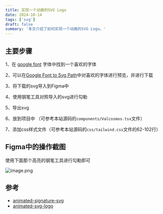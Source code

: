 ```yaml
---
title: 实现一个动画的SVG Logo
date: 2024-10-14
tags: ['svg']
draft: false
summary: '本文介绍了如何实现一个动画的SVG Logo。'
---
```



## 主要步骤

1、在 [google font](https://fonts.google.com/) 字体中找到一个喜欢的字体 

2、可以在[Google Font to Svg Path](https://danmarshall.github.io/google-font-to-svg-path/)中对喜欢的字体进行预览，并进行下载

3、将下载的svg导入到Figma中

4、使用钢笔工具对照导入的svg进行勾勒

5、导出svg 

6、放到项目中 （可参考本站源码的`components/Valcosmos.tsx`文件）

7、添加css样式文件（可参考本站源码的`css/tailwind.css`文件的62-102行）

## Figma中的操作截图

使用下面那个高亮的钢笔工具进行勾勒即可

![image.png](/static/images/animated-svg-logo/screen.png)

## 参考

- [animated-signature-svg](https://yfi.moe/post/animated-signature-svg)
- [animated-svg-logo](https://antfu.me/posts/animated-svg-logo)
